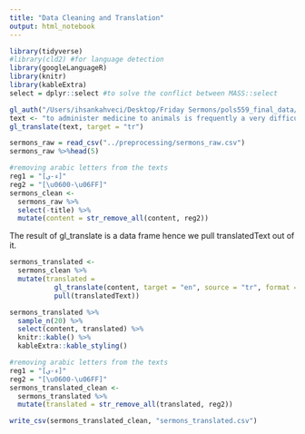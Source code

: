```yaml
---
title: "Data Cleaning and Translation"
output: html_notebook
---
```


```r
library(tidyverse)
#library(cld2) #for language detection
library(googleLanguageR)
library(knitr)
library(kableExtra)
select = dplyr::select #to solve the conflict between MASS::select

```

```r
gl_auth("/Users/ihsankahveci/Desktop/Friday Sermons/pols559_final_data/api-keys/Friday Sermons-848d642c4b29.json")
text <- "to administer medicine to animals is frequently a very difficult matter, and yet sometimes it's necessary to do so"
gl_translate(text, target = "tr")

```

```r
sermons_raw = read_csv("../preprocessing/sermons_raw.csv") 
sermons_raw %>%head(5)

```

```r
#removing arabic letters from the texts
reg1 = "[ء-ي]"
reg2 = "[\u0600-\u06FF]"
sermons_clean <- 
  sermons_raw %>% 
  select(-title) %>% 
  mutate(content = str_remove_all(content, reg2))

```



The result of gl_translate is a data frame hence we pull translatedText out of it.

```r
sermons_translated <- 
  sermons_clean %>% 
  mutate(translated = 
           gl_translate(content, target = "en", source = "tr", format = "html") %>%
           pull(translatedText))

```




```r
sermons_translated %>% 
  sample_n(20) %>% 
  select(content, translated) %>% 
  knitr::kable() %>%
  kableExtra::kable_styling()
```


```r
#removing arabic letters from the texts
reg1 = "[ء-ي]"
reg2 = "[\u0600-\u06FF]"
sermons_translated_clean <- 
  sermons_translated %>% 
  mutate(translated = str_remove_all(translated, reg2))

```

```r
write_csv(sermons_translated_clean, "sermons_translated.csv")
```

